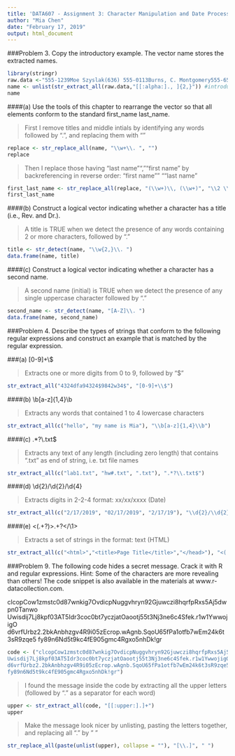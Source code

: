 ---
title: 'DATA607 - Assignment 3: Character Manipulation and Date Processing'
author: "Mia Chen"
date: "February 17, 2019"
output: html_document
---

###Problem 3. Copy the introductory example. The vector name stores the extracted names.
```{r}
library(stringr)
raw.data <-"555-1239Moe Szyslak(636) 555-0113Burns, C. Montgomery555-6542Rev. Timothy Lovejoy555 8904Ned Flanders636-555-3226Simpson, Homer5553642Dr. Julius Hibbert"
name <- unlist(str_extract_all(raw.data,"[[:alpha:]., ]{2,}")) #introductory example
name
```

####(a) Use the tools of this chapter to rearrange the vector so that all elements conform to the standard first_name last_name.

> First I remove titles and middle intials by identifying any words followed by ".", and replacing them with ""

```{r}
replace <- str_replace_all(name, "\\w+\\. ", "")
replace
```

> Then I replace those having "last name"",""first name" by backreferencing in reverse order: "first name"" ""last name"

```{r}
first_last_name <- str_replace_all(replace, "(\\w+)\\, (\\w+)", "\\2 \\1")
first_last_name
```

####(b) Construct a logical vector indicating whether a character has a title (i.e., Rev. and Dr.).

> A title is TRUE when we detect the presence of any words containing 2 or more characters, followed by ". "

```{r}
title <- str_detect(name, "\\w{2,}\\. ")
data.frame(name, title)
```

####(c) Construct a logical vector indicating whether a character has a second name.

> A second name (initial) is TRUE when we detect the presence of any single uppercase character followed by ". " 

```{r}
second_name <- str_detect(name, "[A-Z]\\. ")
data.frame(name, second_name)
```

###Problem 4. Describe the types of strings that conform to the following regular expressions and construct an example that is matched by the regular expression.

###(a) [0-9]+\\$

> Extracts one or more digits from 0 to 9, followed by "$"

```{r}
str_extract_all("4324dfa94324$9842w34$", "[0-9]+\\$")
```

####(b) \\b[a-z]{1,4}\\b

> Extracts any words that contained 1 to 4 lowercase characters

```{r}
str_extract_all(c("hello", "my name is Mia"), "\\b[a-z]{1,4}\\b")
```

####(c) .*?\\.txt$

> Extracts any text of any length (including zero length) that contains ".txt" as end of string, i.e. txt file names

```{r}
str_extract_all(c("lab1.txt", "hw#.txt", ".txt"), ".*?\\.txt$")
```

####(d) \\d{2}/\\d{2}/\\d{4}

> Extracts digits in 2-2-4 format: xx/xx/xxxx (Date)

```{r}
str_extract_all(c("2/17/2019", "02/17/2019", "2/17/19"), "\\d{2}/\\d{2}/\\d{4}")
```

####(e) <(.+?)>.+?</\\1>

> Extracts a set of strings in the format: <text> text </text> (HTML)

```{r}
str_extract_all(c("<html>","<title>Page Title</title>","</head>"), "<(.+?)>.+?</\\1>")
```

###Problem 9. The following code hides a secret message. Crack it with R and regular expressions.
Hint: Some of the characters are more revealing than others! The code snippet is also available in the materials at www.r-datacollection.com.

clcopCow1zmstc0d87wnkig7OvdicpNuggvhryn92Gjuwczi8hqrfpRxs5Aj5dwpn0Tanwo
Uwisdij7Lj8kpf03AT5Idr3coc0bt7yczjatOaootj55t3Nj3ne6c4Sfek.r1w1YwwojigO
d6vrfUrbz2.2bkAnbhzgv4R9i05zEcrop.wAgnb.SqoU65fPa1otfb7wEm24k6t3sR9zqe5
fy89n6Nd5t9kc4fE905gmc4Rgxo5nhDk!gr

```{r}
code <- ("clcopCow1zmstc0d87wnkig7OvdicpNuggvhryn92Gjuwczi8hqrfpRxs5Aj5dwpn0Tanwo
Uwisdij7Lj8kpf03AT5Idr3coc0bt7yczjatOaootj55t3Nj3ne6c4Sfek.r1w1YwwojigO
d6vrfUrbz2.2bkAnbhzgv4R9i05zEcrop.wAgnb.SqoU65fPa1otfb7wEm24k6t3sR9zqe5
fy89n6Nd5t9kc4fE905gmc4Rgxo5nhDk!gr")
```

> I found the message inside the code by extracting all the upper letters (followed by "." as a separator for each word)

```{r}
upper <- str_extract_all(code, "[[:upper:].]+")
upper
```

> Make the message look nicer by unlisting, pasting the letters together, and replacing all "." by " "

```{r}
str_replace_all(paste(unlist(upper), collapse = ""), "[\\.]", " ")
```

